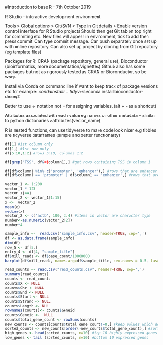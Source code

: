 #Introduction to base R - 7th October 2019

R Studio - interactive development environment

Tools > Global options > Git/SVN > Type in Git details > Enable version control interface for R Studio projects
Should then get Git tab on top right for commiting etc.
New files will appear in environment, tick to add then press commit. Can type commit message. Can push separately once 
set up with online repository.
Can also set up project by cloning from Git repository (eg template files)

Packages for R: CRAN (package repository, general use), Bioconductor (bioinformatics, more documentation/vignettes)
Github also has some packages but not as rigorously tested as CRAN or Bioconductor, so be wary.

Install via Conda on command line if want to keep track of package versions etc for example:
$conda install r-tidyverse
$conda install bioconductor-deseq2

Better to use <- notation not = for assigning variables. (alt + - as a shortcut)

Attributes associated with each value eg names or other metadata - similar to python dictionaries
>attributes(vector_name)

R is nested functions, can use tidyverse to make code look nicer e.g tibbles are tidyverse dataframes (simple and better functionality)



```r
df[1] #1st column only
df[1,] #1st row only
df[5:10,1:2] #rows 5:10, columns 1:2

df[grep("TSS", df&=$column1),] #get rows containing TSS in column 1

df[df$column1 %in% c('promoter', 'enhancer'),] #rows that are enhancer or promoter values in column 1
df[df$column1 == 'promoter' | df$column1 == 'enhancer',] #rows that are enhancer or promoter values in column 1
```
```r

vector_1 <- 1:200
vector_1 * 123
vector_1[44]
vector_2 <- vector_1[1:15]
x <-  vector_2
mean(x)
median(x)
vector_2 <- c('actb', 100, 3.4) #items in vector are character type
number<-as.numeric(vector_2[2])
number*4

```
```r
sample_info <-  read.csv("sample_info.csv", header=TRUE, sep=',')
df <- as.data.frame(sample_info)
dim(df)
row_5 <- df[5,]
entry_4 <- df[4, "sample_title"]
df$mill_reads <- df$base_count/10000000
barplot(df$mill_reads, names.arg=df$sample_title, cex.names = 0.5, las=2) #simple barplot, adjust font size and make x labels vertical

```
```r
read_counts <- read.csv("read_counts.csv", header=TRUE, sep=',')
summary(read_counts)
counts <- read_counts
counts$X <- NULL
counts$Chr <- NULL
counts$End <- NULL
counts$Start <- NULL
counts$Strand <- NULL
counts$Length <- NULL
rownames(counts)<- counts$Geneid
counts$Geneid <-  NULL
counts$total_gene_count <- rowSums(counts)
new_counts <- counts[counts$total_gene_count!=0,] #keep values which don't equal 0
sorted_counts <- new_counts[order(-new_counts$total_gene_count),] #sort be descending order
high_genes <- head(sorted_counts, n=10) #top 10 highly expressed genes
low_genes <- tail (sorted_counts, n=10) #bottom 10 expressed genes

```

